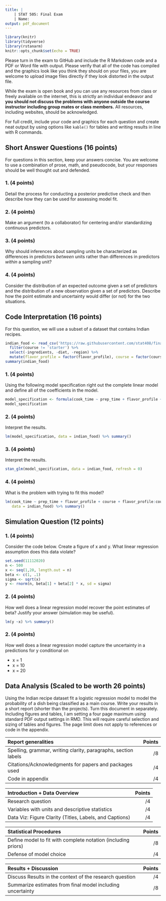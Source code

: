 ```yaml
---
title: |
    | STAT 505: Final Exam
    | Name:
output: pdf_document 
---
```


```r
library(knitr)
library(tidyverse)
library(rstanarm)
knitr::opts_chunk$set(echo = TRUE)
```

Please turn in the exam to GitHub and include the R Markdown code and a PDF or Word file with output. Please verify that all of the code has compiled and the graphics look like you think they should on your files, you are welcome to upload image files directly if they look distorted in the output file.

While the exam is open book and you can use any resources from class or freely available on the internet, this is strictly an individual endeavor and **you should not discuss the problems with anyone outside the course instructor including group mates or class members.** All resources, including websites, should be acknowledged.

For full credit, include your code and graphics for each question and create neat output by using options like `kable()` for tables and writing results in line with R commands.

## Short Answer Questions (16 points)

For questions in this section, keep your answers concise. You are welcome to use a combination of prose, math, and pseudocode, but your responses should be well thought out and defended.

### 1. (4 points)
Detail the process for conducting a posterior predictive check and then describe how they can be used for assessing model fit.

### 2. (4 points)
Make an argument (to a collaborator) for centering and/or standardizing continuous predictors.

### 3. (4 points)
Why should inferences about sampling units be characterized as differences in predictors _between_ units rather than differences in predictors _within_ a sampling unit?

### 4. (4 points)

Consider the distribution of an expected outcome given a set of predictors and the distribution of a new observation given a set of predictors. Describe how the point estimate and uncertainty would differ (or not) for the two situations.

\newpage

## Code Interpretation (16 points)

For this question, we will use a subset of a dataset that contains Indian recipes.
```r
indian_food <- read_csv('https://raw.githubusercontent.com/stat408/final_exam/master/indian.csv') %>%
  filter(course != 'starter') %>%
  select(-ingredients, -diet, -region) %>% 
  mutate(flavor_profile = factor(flavor_profile), course = factor(course)) 
summary(indian_food)
```

### 1. (4 points)
Using the following model specification right out the complete linear model and define all of the coefficients in the model.

```r
model_specification <- formula(cook_time ~ prep_time + flavor_profile + course)
model_specification
```

### 2. (4 points)
Interpret the results.

```r
lm(model_specification, data = indian_food) %>% summary()
```

### 3. (4 points)
Interpret the results.

```r
stan_glm(model_specification, data = indian_food, refresh = 0) 
```

### 4. (4 points)
What is the problem with trying to fit this model?

```r
lm(cook_time ~ prep_time + flavor_profile + course + flavor_profile:course, 
   data = indian_food) %>% summary()
```

\newpage

## Simulation Question (12 points)

### 1. (4 points)

Consider the code below. Create a figure of x and y. What linear regression assumption does this data violate?

```r
set.seed(11112020)
n <- 500
x <- seq(1,20, length.out = n)
beta <- c(1, .1)
sigma <- sqrt(x)
y <- rnorm(n, beta[1] + beta[2] * x, sd = sigma)

```


### 2. (4 points)

How well does a linear regression model recover the point estimates of beta? Justify your answer (simulation may be useful).

```r
lm(y ~x) %>% summary()
```

### 2. (4 points)

How well does a linear regression model capture the uncertainty in a predictions for y conditional on 

- x = 1
- x = 10
- x = 20

\newpage


## Data Analysis (Scaled to be worth 26 points)


Using the Indian recipe dataset fit a logistic regression model to model the probability of a dish being classified as a main course. Write your results in a short report (shorter than the projects). Turn this document in separately. Including figures and tables, I am setting a four page maximum using standard PDF output settings in RMD. This will require careful selection and sizing of tables and figures. The page limit does not apply to references or code in the appendix.


| __Report generalities__ | __Points__  |
|:------------------------|---:|
|Spelling, grammar, writing clarity, paragraphs, section labels | /8  |
|Citations/Acknowledgments for papers and packages used | /4  |
|Code in appendix| /4  |


| __Introduction + Data Overview__ | __Points__  |
|:------------------------|---:|
|Research question | /4  | 
|Variables with units and descriptive statistics |  /4 |  
|Data Viz: Figure Clarity (Titles, Labels, and Captions) | /4  | 


| __Statistical Procedures__ | __Points__  | |
|:------------------------|---:|
|Define model to fit with complete notation (including priors) | /8  |
|Defense of model choice| /4 | 

| __Results + Discussion__ | __Points__  |
|:------------------------|---:|
|Discuss Results in the context of the research question |  /4 |
|Summarize estimates from final model including uncertainty | /8   |



